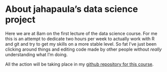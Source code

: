 
# About jahapaula's data science project

Here we are at 8am on the first lecture of the data science course. For me this is an attempt to dedicate two hours per week to actually work with R and git and try to get my skills on a more stable level. So fat I've just been clicking around things and editing code made by other people without _really_ understanding what I'm doing.

All the action will be taking place in my [github repository for this course](https://github.com/jahapaula/IODS-project).

